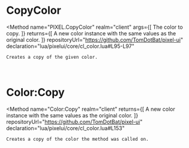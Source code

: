 
# CopyColor
<Method
	name="PIXEL.CopyColor"
	realm="client"
	args={[
		<Argument type="Color" name="color">The color to copy.</Argument>
	]}
	returns={[
		<ReturnValue type="Color">A new color instance with the same values as the original color.</ReturnValue>
	]}
	repositoryUrl="https://github.com/TomDotBat/pixel-ui"
	declaration="lua/pixelui/core/cl_color.lua#L95-L97"
>
	Creates a copy of the given color.
</Method>

<br/>

# Color:Copy
<Method
	name="Color:Copy"
	realm="client"
	returns={[
		<ReturnValue type="Color">A new color instance with the same values as the original color.</ReturnValue>
	]}
	repositoryUrl="https://github.com/TomDotBat/pixel-ui"
	declaration="lua/pixelui/core/cl_color.lua#L153"
>
	Creates a copy of the color the method was called on.
</Method>